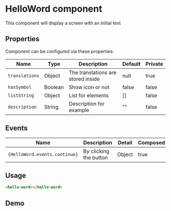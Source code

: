 

<Meta of={Stories} />

# HelloWord component

This component will display a screen with an initial text

## Properties

Component can be configured via these properties:

| Name           | Type    | Description                        | Default | Private |
| -------------- | ------- | ---------------------------------- | ------- | ------- |
| `translations` | Object  | The translations are stored inside | null    | true    |
| `hasSymbol`    | Boolean | Show icon or not                   | false   | false   |
| `listString`   | Object  | List for elements                  | []      | false   |
| `description`  | String  | Description for example            | ""      | false   |

## Events

| Name                          | Description            | Detail | Composed | Bubbles |
| ----------------------------- | ---------------------- | ------ | -------- | ------- |
| `{HelloWord.events.continue}` | By clicking the button | Object | true     | true    |

## Usage

```html
<hello-word></hello-word>
```

## Demo

<Story of={Stories.main} />
